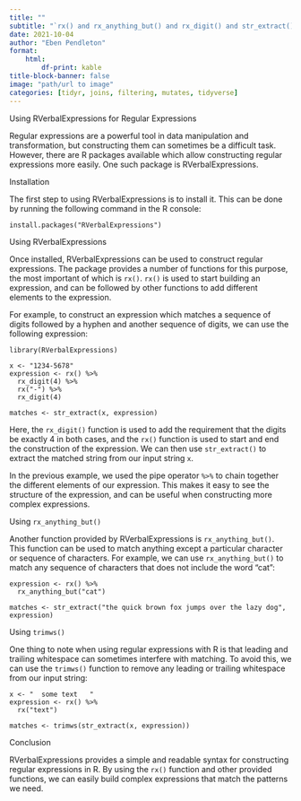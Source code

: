 ---
title: ""
subtitle: "`rx() and rx_anything_but() and rx_digit() and str_extract() and trimws()`"
date: 2021-10-04
author: "Eben Pendleton"
format:
    html:
        df-print: kable
title-block-banner: false
image: "path/url to image"
categories: [tidyr, joins, filtering, mutates, tidyverse]
---

Using RVerbalExpressions for Regular Expressions

Regular expressions are a powerful tool in data manipulation and transformation, but constructing them can sometimes be a difficult task. However, there are R packages available which allow constructing regular expressions more easily. One such package is RVerbalExpressions. 

Installation

The first step to using RVerbalExpressions is to install it. This can be done by running the following command in the R console:

```
install.packages("RVerbalExpressions")
```

Using RVerbalExpressions

Once installed, RVerbalExpressions can be used to construct regular expressions. The package provides a number of functions for this purpose, the most important of which is `rx()`. `rx()` is used to start building an expression, and can be followed by other functions to add different elements to the expression.

For example, to construct an expression which matches a sequence of digits followed by a hyphen and another sequence of digits, we can use the following expression:

```
library(RVerbalExpressions)

x <- "1234-5678"
expression <- rx() %>% 
  rx_digit(4) %>% 
  rx("-") %>% 
  rx_digit(4)

matches <- str_extract(x, expression)
```
Here, the `rx_digit()` function is used to add the requirement that the digits be exactly 4 in both cases, and the `rx()` function is used to start and end the construction of the expression. We can then use `str_extract()` to extract the matched string from our input string `x`.

In the previous example, we used the pipe operator `%>%` to chain together the different elements of our expression. This makes it easy to see the structure of the expression, and can be useful when constructing more complex expressions.

Using `rx_anything_but()`

Another function provided by RVerbalExpressions is `rx_anything_but()`. This function can be used to match anything except a particular character or sequence of characters. For example, we can use `rx_anything_but()` to match any sequence of characters that does not include the word "cat":

```
expression <- rx() %>% 
  rx_anything_but("cat")

matches <- str_extract("the quick brown fox jumps over the lazy dog", expression)
```

Using `trimws()`

One thing to note when using regular expressions with R is that leading and trailing whitespace can sometimes interfere with matching. To avoid this, we can use the `trimws()` function to remove any leading or trailing whitespace from our input string:

```
x <- "  some text   "
expression <- rx() %>% 
  rx("text")

matches <- trimws(str_extract(x, expression))
```

Conclusion

RVerbalExpressions provides a simple and readable syntax for constructing regular expressions in R. By using the `rx()` function and other provided functions, we can easily build complex expressions that match the patterns we need.